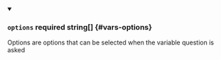 
<details className="config-field" data-expandable="false" open>
<summary>

### `options` <span class="config-field-required" data-required="false">required</span> <span class="config-field-type">string[]</span> <span class="config-field-default"></span> <span class="config-field-enum"></span> {#vars-options}

Options are options that can be selected when the variable question is asked

</summary>



</details>
